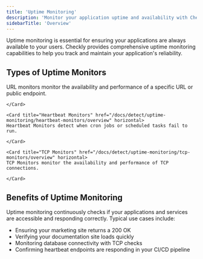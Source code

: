 ```yaml
---
title: 'Uptime Monitoring'
description: 'Monitor your application uptime and availability with Checkly'
sidebarTitle: 'Overview'
---
```


Uptime monitoring is essential for ensuring your applications are always available to your users. Checkly provides comprehensive uptime monitoring capabilities to help you track and maintain your application's reliability.

## Types of Uptime Monitors

<CardGroup cols={1}>
    <Card title="URL Monitors" href="/docs/detect/uptime-monitoring/url-monitors/overview" horizontal>
    URL monitors monitor the availability and performance of a specific URL or public endpoint.

    </Card>

    <Card title="Heartbeat Monitors" href="/docs/detect/uptime-monitoring/heartbeat-monitors/overview" horizontal>
    Heartbeat Monitors detect when cron jobs or scheduled tasks fail to run.

    </Card>

    <Card title="TCP Monitors" href="/docs/detect/uptime-monitoring/tcp-monitors/overview" horizontal>
    TCP Monitors monitor the availability and performance of TCP connections.

    </Card>
</CardGroup>

## Benefits of Uptime Monitoring
Uptime monitoring continuously checks if your applications and services are accessible and responding correctly. Typical use cases include:

- Ensuring your marketing site returns a 200 OK
- Verifying your documentation site loads quickly
- Monitoring database connectivity with TCP checks
- Confirming heartbeat endpoints are responding in your CI/CD pipeline


